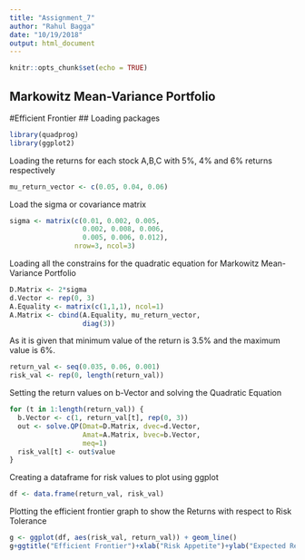 ```yaml
---
title: "Assignment_7"
author: "Rahul Bagga"
date: "10/19/2018"
output: html_document
---
```


```r
knitr::opts_chunk$set(echo = TRUE)
```

## Markowitz Mean-Variance Portfolio 
#Efficient Frontier 
## Loading packages
```r
library(quadprog)
library(ggplot2)
```
 
Loading the returns for each stock A,B,C with 5%, 4% and 6% returns respectively
```r
mu_return_vector <- c(0.05, 0.04, 0.06) 
```
Load the sigma or covariance matrix
```r
sigma <- matrix(c(0.01, 0.002, 0.005, 
                  0.002, 0.008, 0.006, 
                  0.005, 0.006, 0.012), 
                nrow=3, ncol=3)
```
Loading all the constrains for the quadratic equation for Markowitz Mean-Variance Portfolio 
```r
D.Matrix <- 2*sigma
d.Vector <- rep(0, 3)
A.Equality <- matrix(c(1,1,1), ncol=1)
A.Matrix <- cbind(A.Equality, mu_return_vector, 
                  diag(3))

```
As it is given that minimum value of the return is 3.5% and the maximum value is 6%.
```r
return_val <- seq(0.035, 0.06, 0.001)
risk_val <- rep(0, length(return_val))
``` 

Setting the return values on b-Vector and solving the Quadratic Equation 
```r
for (t in 1:length(return_val)) {
  b.Vector <- c(1, return_val[t], rep(0, 3))
  out <- solve.QP(Dmat=D.Matrix, dvec=d.Vector, 
                  Amat=A.Matrix, bvec=b.Vector, 
                  meq=1)
  risk_val[t] <- out$value
}
```

Creating a dataframe for risk values to plot using ggplot
```r
df <- data.frame(return_val, risk_val)
```

Plotting the efficient frontier graph to show the Returns with respect to Risk Tolerance

```r
g <- ggplot(df, aes(risk_val, return_val)) + geom_line()
g+ggtitle("Efficient Frontier")+xlab("Risk Appetite")+ylab("Expected Return")
```


